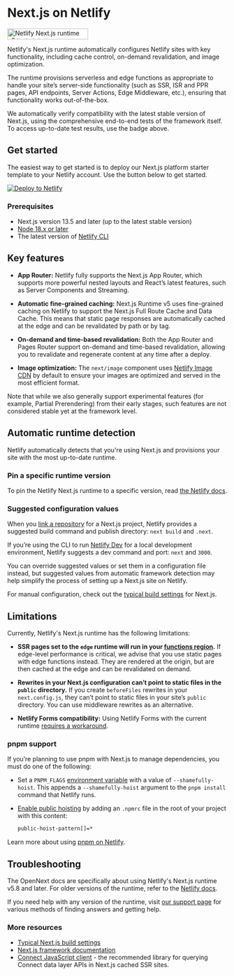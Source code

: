 
# Next.js on Netlify

<a href="https://runtime-e2e-report.netlify.app/" target="_blank">
  <img
    src="https://runtime-e2e-report.netlify.app/badge"
    width="185"
    height="25"
    style={{ borderRadius: 0, marginTop: "1rem" }}
    alt="Netlify Next.js runtime v5 test status"
  />
</a>

Netlify's Next.js runtime automatically configures Netlify sites with key functionality, including cache control, on-demand revalidation, and image optimization.

The runtime provisions serverless and edge functions as appropriate to handle your site’s server-side functionality (such as SSR, ISR and PPR pages, API endpoints, Server Actions, Edge Middleware, etc.), ensuring that functionality works out-of-the-box.

We automatically verify compatibility with the latest stable version of Next.js, using the comprehensive end-to-end tests of the framework itself. To access up-to-date test results, use the badge above.

## Get started

The easiest way to get started is to deploy our Next.js platform starter template to your Netlify account. Use the button below to get started.

[![Deploy to Netlify](https://www.netlify.com/img/deploy/button.svg)](https://app.netlify.com/start/deploy?repository=https://github.com/netlify-templates/next-platform-starter)

### Prerequisites

- Next.js version 13.5 and later (up to the latest stable version)
- [Node 18.x or later](https://docs.netlify.com/configure-builds/manage-dependencies/#node-js-and-javascript)
- The latest version of [Netlify CLI](https://docs.netlify.com/cli/get-started/)

## Key features

- **App Router:** Netlify fully supports the Next.js App Router, which supports more powerful nested layouts and React’s latest features, such as Server Components and Streaming.

- **Automatic fine-grained caching:** Next.js Runtime v5 uses fine-grained caching on Netlify to support the Next.js Full Route Cache and Data Cache. This means that static page responses are automatically cached at the edge and can be revalidated by path or by tag.

- **On-demand and time-based revalidation:** Both the App Router and Pages Router support on-demand and time-based revalidation, allowing you to revalidate and regenerate content at any time after a deploy.

- **Image optimization:** The `next/image` component uses [Netlify Image CDN](https://docs.netlify.com/image-cdn/overview/) by default to ensure your images are optimized and served in the most efficient format.

Note that while we also generally support experimental features (for example, Partial Prerendering) from their early stages, such features are not considered stable yet at the framework level.

## Automatic runtime detection

Netlify automatically detects that you're using Next.js and provisions your site with the most up-to-date runtime.

### Pin a specific runtime version

To pin the Netlify Next.js runtime to a specific version, read [the Netlify docs](https://docs.netlify.com/frameworks/next-js/overview/).

### Suggested configuration values

When you [link a repository](https://docs.netlify.com/welcome/add-new-site/#import-from-an-existing-repository) for a Next.js project, Netlify provides a suggested build command and publish directory: `next build` and `.next`.

If you’re using the CLI to run [Netlify Dev](https://docs.netlify.com/cli/local-development/) for a local development environment, Netlify suggests a dev command and port: `next` and `3000`.

You can override suggested values or set them in a configuration file instead, but suggested values from automatic framework detection may help simplify the process of setting up a Next.js site on Netlify.

For manual configuration, check out the [typical build settings](https://docs.netlify.com/frameworks/#next-js) for Next.js.

## Limitations

Currently, Netlify's Next.js runtime has the following limitations:

- **SSR pages set to the `edge` runtime will run in your [functions region](https://docs.netlify.com/functions/optional-configuration/#region).** If edge-level performance is critical, we advise that you use static pages with edge functions instead. They are rendered at the origin, but are then cached at the edge and can be revalidated on demand.

- **Rewrites in your Next.js configuration can’t point to static files in the `public` directory.** If you create `beforeFiles` rewrites in your `next.config.js`, they can’t point to static files in your site’s `public` directory. You can use middleware rewrites as an alternative.

- **Netlify Forms compatibility:** Using Netlify Forms with the current runtime [requires a workaround](/netlify/forms).

### pnpm support

If you’re planning to use pnpm with Next.js to manage dependencies, you must do one of the following:

- Set a `PNPM_FLAGS` [environment variable](https://docs.netlify.com/environment-variables/get-started/#create-environment-variables) with a value of `--shamefully-hoist`. This appends a `--shamefully-hoist` argument to the `pnpm install` command that Netlify runs.
- [Enable public hoisting](https://pnpm.io/npmrc#public-hoist-pattern) by adding an `.npmrc` file in the root of your project with this content:

  ```bash
  public-hoist-pattern[]=*
  ```

Learn more about using [pnpm on Netlify](https://docs.netlify.com/configure-builds/manage-dependencies/#pnpm).

## Troubleshooting

The OpenNext docs are specifically about using Netlify's Next.js runtime v5.8 and later. For older versions of the runtime, refer to the [Netlify docs](https://docs.netlify.com/frameworks/next-js/overview/).

If you need help with any version of the runtime, visit [our support page](https://www.netlify.com/support) for various methods of finding answers and getting help.

### More resources

- [Typical Next.js build settings](https://docs.netlify.com/frameworks/#next-js)
- [Next.js framework documentation](https://nextjs.org/docs/getting-started)
- [Connect JavaScript client](https://docs.netlify.com/connect/access-data/#use-the-connect-client) - the recommended library for querying Connect data layer APIs in Next.js cached SSR sites.
